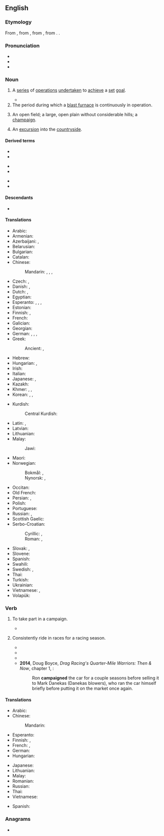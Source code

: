 ==English==
{{wikipedia}}

===Etymology===
From {{der|en|fr|campagne}}, from {{der|en|it|campagna||field, military operation}}, from {{der|en|LL.|campānia||open country, battlefield}}, from {{der|en|la|campus||field}}. {{doublet|en|campagna|champagne}}.

===Pronunciation===
* {{IPA|en|/kæmˈpeɪn/|/kəmˈpeɪn/}}
* {{audio|en|en-us-campaign.ogg|Audio (GA)}}
* {{rhymes|en|eɪn}}

===Noun===
{{en-noun}}

# A [[series]] of [[operation]]s [[undertaken]] to [[achieve]] a [[set]] [[goal]].
#: {{ux|en|an election '''campaign'''}}
#: {{ux|en|a military '''campaign'''}}
#: {{ux|en|The company is targeting children in their latest advertising '''campaign'''.}}
#* {{quote-journal
|en
|date=April 9, 2012
|author=Mandeep Sanghera
|title=Tottenham 1 - 2 Norwich
|work=BBC Sport
|url=http://www.bbc.co.uk/sport/0/football/17581358
|page=
|passage=The Canaries went ahead when the home defence failed to clear their lines and Pilkington was on hand to slide in his eighth goal of the '''campaign'''.}}
# The period during which a [[blast furnace]] is continuously in operation.
# {{lb|en|obsolete}} An open field; a large, open plain without considerable hills; a [[champaign]].
#: {{rfquotek|en|Grath}}
# {{lb|en|obsolete}} An [[excursion]] into the [[countryside]].

====Derived terms====
{{rel-top3|Terms derived from ''campaign'' (noun)}}
* {{l|en|advertising campaign}}
* {{l|en|election campaign}}
{{rel-mid3}}
* {{l|en|military campaign}}
* {{l|en|political campaign}}
{{rel-mid3}}
* {{l|en|rumor campaign}}
* {{l|en|whisper campaign}}
{{rel-bottom}}

====Descendants====
* {{desc|he|קמפיין|tr=kampéin}}

====Translations====
{{trans-top|series of operations undertaken to achieve a set goal}}
* Arabic: {{t|ar|حَمْلَة|f}}
* Armenian: {{t+|hy|արշավ}}
* Azerbaijani: {{t|az|kampaniya}}, {{t|az|yürüş}}
* Belarusian: {{t|be|кампа́нія|f|sc=Cyrl}}
* Bulgarian: {{t+|bg|кампа́ния|f|sc=Cyrl}}
* Catalan: {{t+|ca|campanya|f}}
* Chinese:
*: Mandarin: {{t+|cmn|活動|sc=Hani}}, {{t+|cmn|活动|tr=huódòng|sc=Hani}}, {{t+|cmn|戰役|sc=Hani}}, {{t+|cmn|战役|tr=zhànyì|sc=Hani}} {{qualifier|military}}
* Czech: {{t|cs|tažení|n}} {{qualifier|military}}, {{t+|cs|kampaň|f}} {{qualifier|advertising, political}}
* Danish: {{t|da|kampagne|c}}, {{t|da|felttog|n}} {{q|military}}
* Dutch: {{t+|nl|campagne|f}}, {{t+|nl|veldtocht|m}}
* Egyptian: {{t-egy|wḏyt|h=V25-i-i-t:|f}}
* Esperanto: {{t|eo|kampanjo}}, {{t|eo|balotkampanjo}} {{qualifier|political}}, {{t|eo|reklamkampanjo}} {{qualifier|advertising}}, {{t|eo|militkampanjo}} {{qualifier|military}}
* Estonian: {{t|et|kampaania}}
* Finnish: {{t+|fi|kampanja}} {{q|usually non-military}}, {{t|fi|sotaretki}} {{q|usually military}}
* French: {{t+|fr|campagne|f}}
* Galician: {{t+|gl|campaña|f}}
* Georgian: {{t-needed|ka}}
* German: {{t+|de|Einsatz|m}}, {{t+|de|Feldzug|m}}, {{t|de|Heereszug|m}}, {{t+|de|Kampagne|f}}
* Greek:
*: Ancient: {{t|grc|στρατεία|f}} {{qualifier|military}}, {{t|grc|ἐριθεία|f}} {{qualifier|political}}
* Hebrew: {{t+|he|מַעֲרָכָה|f|tr=ma'arakha|sc=Hebr}}
* Hungarian: {{t+|hu|kampány}}, {{t+|hu|hadjárat}}
* Irish: {{t+|ga|feachtas|m}}
* Italian: {{t+|it|campagna|f}}
* Japanese: {{t+|ja|キャンペーン|tr=kyanpēn|sc=Jpan}}, {{t+|ja|戦役|tr=せんえき、seneki}}
* Kazakh: {{t|kk|науқан|sc=Cyrl}}
* Khmer: {{t|km|យុទ្ធការ}}, {{t+|km|ចលនា}}, {{t|km|ការឃោសនា}}
* Korean: {{t+|ko|캠페인}}, {{t+|ko|전역}} {{qualifier|military}}, {{t+|ko|깜빠니아}} {{qualifier|North Korea}}
{{trans-mid}}
* Kurdish:
*: Central Kurdish: {{t+|ckb|حەملە|sc=ku-Arab}}
* Latin: {{t|la|expedītiō|f}}, {{t|la|prensātiō|f}} {{qualifier|political}}
* Latvian: {{t|lv|kampaņa|f}}
* Lithuanian: {{t|lt|kampanija|f}}
* Malay: {{t+|ms|kempen}}
*: Jawi: {{t|ms|کيمڤين|sc=Arab}}
* Maori: {{t|mi|whakamataaratanga  }}
* Norwegian:
*: Bokmål: {{t|nb|kampanje|m}}, {{q|military}} {{t+|nb|felttog|n}}
*: Nynorsk: {{t|nn|kampanje|m}}, {{q|military}} {{t|nn|felttog|n}}
* Occitan: {{t+|oc|campanha|f}}
* Old French: {{t|fro|cumpaigne|f}}
* Persian: {{t+|fa|کارزار|tr=kârzâr|sc=fa-Arab}}, {{t|fa|کمپین|tr=kampeyn|sc=fa-Arab}}
* Polish: {{t+|pl|kampania|f}}
* Portuguese: {{t+|pt|campanha|f}}
* Russian: {{t+|ru|кампа́ния|f}}, {{t+|ru|похо́д|m}} {{qualifier|military, also}}
* Scottish Gaelic: {{t|gd|iomairt|f}}
* Serbo-Croatian:
*: Cyrillic: {{t|sh|кампања|sc=Cyrl}}, {{t|sh|поход|sc=Cyrl}}
*: Roman: {{t+|sh|kampanja}}, {{t+|sh|pohod}}
* Slovak: {{t|sk|kampaň|f}}, {{t|sk|ťaženie|n}} {{qualifier|military}}
* Slovene: {{t|sl|kampanja|f}}
* Spanish: {{t+|es|campaña|f}}
* Swahili: {{t+|sw|kampeni}}
* Swedish: {{t+|sv|kampanj}}, {{qualifier|military}} {{t+|sv|fälttåg|n}}
* Thai: {{t-needed|th}}
* Turkish: {{t+|tr|kampanya}}
* Ukrainian: {{t+|uk|кампа́нія|f|sc=Cyrl}}
* Vietnamese: {{t+|vi|chiến dịch}} {{qualifier|military}}, {{t+|vi|vận động}}
* Volapük: {{qualifier|military}} {{t|vo|krigagoläd}}
{{trans-bottom}}

===Verb===
{{en-verb}}

# {{lb|en|intransitive}} To take part in a campaign.
#: {{ux|en|She '''campaigned''' for better social security.}}
#* {{quote-journal
|en
|date=April 19, 2012
|author=Josh Halliday
|title=Free speech haven or lawless cesspool – can the internet be civilised?
|work=the Guardian
|url=http://www.guardian.co.uk/technology/2012/apr/19/free-speech-haven-lawless-cesspool
|page=
|passage=But the purported rise in violent videos online has led some MPs to '''campaign''' for courts to have more power to remove or block material on YouTube. The Labour MP Heidi Alexander said she was appalled after a constituent was robbed at knifepoint, and the attackers could be found brandishing weapons and rapping about gang violence online.}}
# {{lb|en|transitive}} Consistently ride in races for a racing season.
#* {{quote-journal|en|work=Yachting|title=Jack King: Merrythought|year=1983|month=May|volume=153|number=5|page=110|passage=After modifying her for ocean racing, he '''campaigned''' her for three years, and in 1975, donated her to the U.S. Naval Academy.}}
#* {{quote-book|en|title=The colonial quarter race horse|author=Alexander Mackay-Smith|year=1983|page=14|passage=The "more curious" were the affluent planters who bred and '''campaigned''' race horses in quarter races, the only form of racing practiced in the Virginia colony during the first 125 years of its existence.}}
#* {{quote-book|en|title=Mustang Race Cars|author=John Albert Craft|year=2002|page=124|ISBN=0760311080|passage=Holman & Moody built more Mustangs than just the Mickey Thompson cars. One in that number was this red 302-powered 1969 Sportsroof. It was '''campaigned''' by David Pearson and Bobby Allison during the 1969 through 1972 seasons.}}
#* '''2014''', Doug Boyce, ''Drag Racing's Quarter-Mile Warriors: Then & Now'', chapter 1, {{gbooks|q=campaigned|id=Y0T7AwAAQBAJ|pg=31}}:
#*: Ron '''campaigned''' the car for a couple seasons before selling it to Mark Danekas (Danekas blowers), who ran the car himself briefly before putting it on the market once again.

====Translations====
{{trans-top|to take part in a campaign}}
* Arabic: {{t-needed|ar}}
* Chinese:
*: Mandarin: {{t-needed|cmn}}
* Esperanto: {{t|eo|kampanji}}
* Finnish: {{t+|fi|kampanjoida}}, {{t+|fi|sotia}} {{qualifier|military}}
* French: {{t|fr|faire campagne}}, {{t|fr|mener une campagne}}
* German: {{t+|de|einsetzen|alt=sich einsetzen}} {{qualifier|''for'': für}}
* Hungarian: {{t|hu|kampányol}}
{{trans-mid}}
* Japanese: {{t-needed|ja}}
* Lithuanian: {{t+|lt|dalyvauti}} {{t|lt|kampanijoje}}
* Malay: {{t|ms|berkempen}}
* Romanian: {{t-needed|ro}}
* Russian: {{t-needed|ru}}
* Thai: {{t-needed|th}}
* Vietnamese: {{t-needed|vi}}
{{trans-bottom}}

{{checktrans-top}}
* Spanish: {{t+check|es|sondear}}
{{trans-mid}}
{{trans-bottom}}

===Anagrams===
* {{anagrams|en|a=aacgimnp|pangamic|panmagic}}